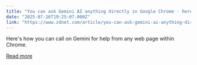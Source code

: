 ```yaml
---
title: "You can ask Gemini AI anything directly in Google Chrome - here's how and why you should"
date: "2025-07-16T19:25:07.000Z"
link: "https://www.zdnet.com/article/you-can-ask-gemini-ai-anything-directly-in-google-chrome-heres-how-and-why-you-should/"
---
```


Here's how you can call on Gemini for help from any web page within Chrome.

[Read more](https://www.zdnet.com/article/you-can-ask-gemini-ai-anything-directly-in-google-chrome-heres-how-and-why-you-should/)
